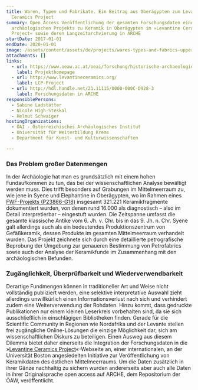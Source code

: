 ```yaml
---
title: Waren, Typen und Fabrikate. Ein Beitrag aus Oberägypten zum Levantine
  Ceramics Project
summary: Open Access Veröffentlichung der gesamten Forschungsdaten eines
  archäologischen Projekts zu Keramik in Oberägypten im »Levantine Ceramics
  Project« sowie deren Langzeitarchvierung in ARCHE
startDate: 2017-01-01
endDate: 2020-01-01
image: /assets/content/assets/de/projects/wares-types-and-fabrics-upper-egypt-contribution-levantine-ceramics-project/01.jpg
attachments: []
links:
  - url: https://www.oeaw.ac.at/oeai/forschung/historische-archaeologie/projekte-in-publikationsvorbereitung/assuan-ptolemaeische-keramik
    label: Projekthomepage
  - url: http://www.levantineceramics.org/
    label: LCP-Project
  - url: http://hdl.handle.net/21.11115/0000-000C-D928-3
    label: Forschungsdaten in ARCHE
responsiblePersons:
  - Sabine Ladstätter
  - Nicole High-Steskal
  - Helmut Schwaiger
hostingOrganizations:
  - ÖAI - Österreichisches Archäologisches Institut
  - Universität für Weiterbildung Krems
  - Department für Kunst- und Kultur­wissenschaften

---
```

### **Das Problem großer Datenmengen**

In der Archäologie hat man es grundsätzlich mit einem hohen Fundaufkommen zu tun, das bei der wissenschaftlichen Analyse bewältigt werden muss. Dies trifft besonders auf Grabungen im Mittelmeerraum zu, wie jene in Syene und Elephantine in Oberägypten, wo im Rahmen eines [FWF-Projekts (P23866-G18)](https://www.oeaw.ac.at/oeai/forschung/historische-archaeologie/projekte-in-publikationsvorbereitung/assuan-ptolemaeische-keramik) insgesamt 321.221 Keramikfragmente dokumentiert wurden, von denen rund 16.000 als diagnostisch – also im Detail interpretierbar – eingestuft wurden. Die Zeitspanne umfasst die gesamte klassische Antike vom 6. Jh. v. Chr. bis in das 9. Jh. n. Chr. Syene galt allerdings auch als ein bedeutendes Produktionszentrum von Gefäßkeramik, dessen Produkte im gesamten Mittelmeerraum verhandelt wurden.  Das Projekt zeichnete sich durch eine detaillierte petrografische Beprobung der Umgebung zur genaueren Bestimmung von Petrofabrics sowie auch der Analyse der Keramikfunde im Zusammenhang mit den archäologischen Befunden.

### **Zugänglichkeit, Überprüfbarkeit und Wiederverwendbarkeit**

Derartige Fundmengen können in traditioneller Art und Weise nicht vollständig publiziert werden, eine selektive interpretative Auswahl zieht allerdings unwillkürlich einen Informationsverlust nach sich und verhindert zudem eine Weiterverwendung der Rohdaten. Hinzu kommt, dass gedruckte Publikationen nur einem kleinen Leserkreis vorbehalten sind, da sie sich ausschließlich in einschlägigen Bibliotheken finden. Gerade für die Scientific Community in Regionen wie Nordafrika und der Levante stellen frei zugängliche Online-Lösungen die einzige Möglichkeit dar, sich am wissenschaftlichen Diskurs zu beteiligen. Einen Ausweg aus diesem Dilemma bietet daher einerseits die Integration der Forschungsdaten in die »[Levantine Ceramics Project](http://www.levantineceramics.org/)«-Webseite an, einer internationalen, an der Universität Boston angesiedelten Initiative zur Veröffentlichung von Keramikdaten des östlichen Mittelmeerraums. Um die Daten zusätzlich in ihrer Gänze nachhaltig zu sichern wurden andererseits aber auch alle Daten in ihrer Originalsprache open access auf ARCHE, dem Repositorium der ÖAW, veröffentlicht.
